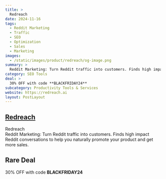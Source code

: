 ```yaml
---
title: >
  Redreach
date: 2024-11-16
tags:
  - Reddit Marketing
  - Traffic
  - SEO
  - Optimization
  - Sales
  - Marketing
images:
  - /static/images/product/redreach/og-image.png
summary: >
  Reddit Marketing: Turn Reddit traffic into customers. Finds high impact Reddit conversations to help you naturally promote your product and get more sales.
category: SEO Tools
deal: >
  30% OFF with code **BLACKFRIDAY24**
subcategory: Productivity Tools & Services
website: https://redreach.ai
layout: PostLayout
---
```


## [Redreach](https://redreach.ai)

Redreach <br/>
Reddit Marketing: Turn Reddit traffic into customers. Finds high impact Reddit conversations to help you naturally promote your product and get more sales.

## Rare Deal

30% OFF with code **BLACKFRIDAY24**
